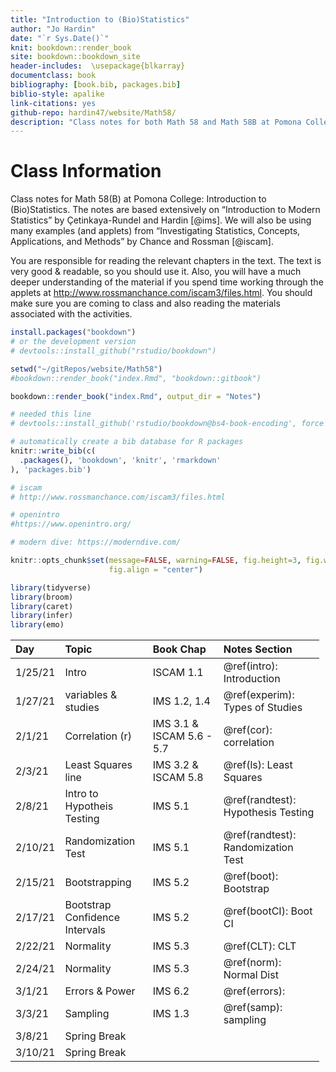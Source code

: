```yaml
---
title: "Introduction to (Bio)Statistics"
author: "Jo Hardin"
date: "`r Sys.Date()`"
knit: bookdown::render_book
site: bookdown::bookdown_site
header-includes:  \usepackage{blkarray}
documentclass: book
bibliography: [book.bib, packages.bib]
biblio-style: apalike
link-citations: yes
github-repo: hardin47/website/Math58/
description: "Class notes for both Math 58 and Math 58B at Pomona College: Introduction to Statistics and Introduction to Biostatistics.  The notes are based extensively on Introduction to Modern Statistics by Çetinkaya-Rundel and Hardin Investigating Statistical Concepts, Applications, and Methods by Chance and Rossman."
---
```


# Class Information {.unnumbered}

Class notes for Math 58(B) at Pomona College: Introduction to (Bio)Statistics. The notes are based extensively on "Introduction to Modern Statistics" by Çetinkaya-Rundel and Hardin [@ims]. We will also be using many examples (and applets) from "Investigating Statistics, Concepts, Applications, and Methods" by Chance and Rossman [@iscam].

You are responsible for reading the relevant chapters in the text. The text is very good & readable, so you should use it. Also, you will have a much deeper understanding of the material if you spend time working through the applets at <http://www.rossmanchance.com/iscam3/files.html>. You should make sure you are coming to class and also reading the materials associated with the activities.

```r
install.packages("bookdown")
# or the development version
# devtools::install_github("rstudio/bookdown")

setwd("~/gitRepos/website/Math58")
#bookdown::render_book("index.Rmd", "bookdown::gitbook")

bookdown::render_book("index.Rmd", output_dir = "Notes")

# needed this line
# devtools::install_github('rstudio/bookdown@bs4-book-encoding', force = TRUE)
```

```r
# automatically create a bib database for R packages
knitr::write_bib(c(
  .packages(), 'bookdown', 'knitr', 'rmarkdown'
), 'packages.bib')
```

```r
# iscam
# http://www.rossmanchance.com/iscam3/files.html

# openintro
#https://www.openintro.org/

# modern dive: https://moderndive.com/
```

```r
knitr::opts_chunk$set(message=FALSE, warning=FALSE, fig.height=3, fig.width=5, 
                      fig.align = "center")

library(tidyverse)
library(broom)
library(caret)
library(infer)
library(emo)
```

+---------+--------------------------------+---------------------------+-------------------------------------+
| Day     | Topic                          | Book Chap                 | Notes Section                       |
+:========+:===============================+:==========================+:====================================+
| 1/25/21 | Intro                          | ISCAM 1.1                 | \@ref(intro): Introduction          |
+---------+--------------------------------+---------------------------+-------------------------------------+
| 1/27/21 | variables & studies            | IMS 1.2, 1.4              | \@ref(experim): Types of Studies    |
+---------+--------------------------------+---------------------------+-------------------------------------+
| 2/1/21  | Correlation (r)                | IMS 3.1 & ISCAM 5.6 - 5.7 | \@ref(cor): correlation             |
+---------+--------------------------------+---------------------------+-------------------------------------+
| 2/3/21  | Least Squares line             | IMS 3.2 & ISCAM 5.8       | \@ref(ls): Least Squares            |
+---------+--------------------------------+---------------------------+-------------------------------------+
| 2/8/21  | Intro to Hypotheis Testing     | IMS 5.1                   | \@ref(randtest): Hypothesis Testing |
+---------+--------------------------------+---------------------------+-------------------------------------+
| 2/10/21 | Randomization Test             | IMS 5.1                   | \@ref(randtest): Randomization Test |
+---------+--------------------------------+---------------------------+-------------------------------------+
| 2/15/21 | Bootstrapping                  | IMS 5.2                   | \@ref(boot): Bootstrap              |
+---------+--------------------------------+---------------------------+-------------------------------------+
| 2/17/21 | Bootstrap Confidence Intervals | IMS 5.2                   | \@ref(bootCI): Boot CI              |
+---------+--------------------------------+---------------------------+-------------------------------------+
| 2/22/21 | Normality                      | IMS 5.3                   | \@ref(CLT): CLT                     |
+---------+--------------------------------+---------------------------+-------------------------------------+
| 2/24/21 | Normality                      | IMS 5.3                   | \@ref(norm): Normal Dist            |
+---------+--------------------------------+---------------------------+-------------------------------------+
| 3/1/21  | Errors & Power                 | IMS 6.2\                  | \@ref(errors):                      |
+---------+--------------------------------+---------------------------+-------------------------------------+
| 3/3/21  | Sampling                       | IMS 1.3                   | \@ref(samp): sampling               |
+---------+--------------------------------+---------------------------+-------------------------------------+
| 3/8/21  | Spring Break                   |                           |                                     |
+---------+--------------------------------+---------------------------+-------------------------------------+
| 3/10/21 | Spring Break                   |                           |                                     |
+---------+--------------------------------+---------------------------+-------------------------------------+

```{=html}
<!--
| 2/18/21   |RR & OR | ISCAM Chp 1 |   |
| 2/21/21   |  CIs for RR & OR| ISCAM 3.9-3.11 |   |
| 2/25/21   | Two binary variables | ISRS 3.2 | \@ref(diffprop) [Diff 2 Prop] |
| 2/27/21   | Experiments | ISRS 1.4 & 1.5 |  \@ref(experim) [Experiments|
| 3/3/21    | chi-sq one variable| ISRS 3.3 |   \@ref(chisq1) [ChiSq 1 Var] |
| 3/5/21    | chi-sq two variables| ISRS 3.4 |  \@ref(chisq2) [ChiSq 2 Vars] |
| 3/10/21   |review for Exam 1 |  |  |
| 3/12/21   | Exam 1 |   |  |
| 3/31/21   | Sampling Dist of $\overline{X}$| ISRS 4.1 & Inv 2.4 |   \@ref(mean1dist) [Dist 1 mean] |
| 4/2/21    | Inference on $\mu$| ISRS 4.1 & Inv 2.5| \@ref(mean1inf) [Inf 1 mean] |
| 4/7/21    | Prediction Intervals | Inv 2.6 | \@ref(predint) [Pred Int] |
| 4/9/21    | Distribution of $\overline{X}_1 - \overline{X}_2$| ISRS 4.3 & Inv 4.2|  \@ref(mean2inf) [Inf 2 means] |
| 4/14/21   |  Inference on $\mu_1 - \mu_2$| ISRS 4.3 & Inv 4.5 - 4.6 |  \@ref(mean2inf) [Inf 2 means]  |
| 4/16/21   | Correlation (r) | ISRS 5.1 & Inv 5.6 - 5.7 | \@ref(cor) [Cor] |
| 4/21/21   | Least Squares line | ISRS 5.2 & Inv 5.10 - 5.11 | \@ref(ls) [LS line] |
| 4/23/21   | Inference on $\beta_1$ | ISRS 5.3 - 5.4 & Inv 5.13 - 5.14 | \@ref(infbeta1) [Inf $\beta_1$] |
| 4/28/21   | Multiple Linear Regression | ISRS 6.1 - 6.2 |  \@ref(MLR) [MLR] |
| 4/30/21   | Model Selection | ISRS 6.3 - 6.4 | \@ref(MLRmod) [MLR model] |
| 5/5/21    |review |  |  \@ref(ex:1819flu) [1918-19 Flu]  |
-->
```
